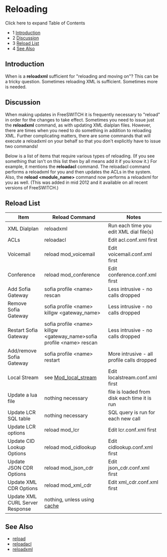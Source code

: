 
# Reloading 

 

Click here to expand Table of Contents

* 1 [Introduction](#introduction)
* 2 [Discussion](#discussion)
* 3 [Reload List](#reload-list)
* 4 [See Also](#reload-list)

## Introduction

When is a **reloadxml** sufficient for "reloading and moving on"? This can be a tricky question. Sometimes reloading XML is sufficient. Sometimes more is needed.

## Discussion

When making updates in FreeSWITCH it is frequently necessary to "reload" in order for the changes to take effect. Sometimes you need to issue just the **reloadxml** command, as with updating XML dialplan files. However, there are times when you need to do something in addition to reloading XML. Further complicating matters, there are some commands that will execute a reloadxml on your behalf so that you don't explicitly have to issue two commands!

Below is a list of items that require various types of reloading. (If you see something that isn't on this list then by all means add it if you know it.) For example, it mentions the **reloadacl** command. The reloadacl command performs a reloadxml for you and then updates the ACLs in the system. Also, the **reload &lt;module\_name>** command now performs a reloadxml for you as well. (This was added in mid 2012 and it available on all recent versions of FreeSWITCH.)

## Reload List

| Item                            | Reload Command                                                                                                                | Notes                                        |
| ------------------------------- | ----------------------------------------------------------------------------------------------------------------------------- | -------------------------------------------- |
| XML Dialplan                    | reloadxml                                                                                                                     | Run each time you edit XML dial file(s)      |
| ACLs                            | reloadacl                                                                                                                     | Edit acl.conf.xml first                      |
| Voicemail                       | reload mod\_voicemail                                                                                                         | Edit voicemail.conf.xml first                |
| Conference                      | reload mod\_conference                                                                                                        | Edit conference.conf.xml first               |
| Add Sofia Gateway               | sofia profile &lt;name> rescan                                                                                                   | Less intrusive - no calls dropped            |
| Remove Sofia Gateway            | sofia profile &lt;name> killgw &lt;gateway\_name>                                                                                   | Less intrusive - no calls dropped            |
| Restart Sofia Gateway           | sofia profile &lt;name> killgw &lt;gateway\_name>sofia profile &lt;name> rescan                                                        | Less intrusive - no calls dropped            |
| Add/remove Sofia Gateway        | sofia profile &lt;name> restart                                                                                                  | More intrusive - all profile calls dropped   |
| Local Stream                    | see [Mod\_local\_stream](../Modules/mod_local_stream_6587466.mdx#local_stream-hup)  | Edit localstream.conf.xml first              |
| Update a lua file               | nothing necessary                                                                                                             | file is loaded from disk each time it is run |
| Update LCR SQL table            | nothing necessary                                                                                                             | SQL query is run for each new call           |
| Update LCR options              | reload mod\_lcr                                                                                                               | Edit lcr.conf.xml first                      |
| Update CID Lookup Options       | reload mod\_cidlookup                                                                                                         | Edit cidlookup.conf.xml first                |
| Update JSON CDR Options         | reload mod\_json\_cdr                                                                                                         | Edit json\_cdr.conf.xml first                |
| Update XML CDR Options          | reload mod\_xml\_cdr                                                                                                          | Edit xml\_cdr.conf.xml first                 |
| Update XML CURL Server Response | nothing, unless using [cache](../Modules/mod_xml_curl_1049001.mdx#caching) |                                              |

## See Also

* [reload](../Modules/mod_commands_1966741.mdx#command-2)
* [reloadacl](../Modules/mod_commands_1966741.mdx#reloadacl)
* [reloadxml](../Modules/mod_commands_1966741.mdx#reloadxml)


